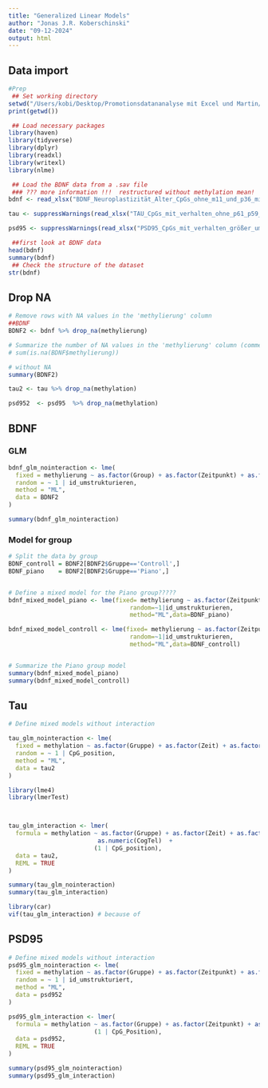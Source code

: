 ```yaml
---
title: "Generalized Linear Models"
author: "Jonas J.R. Koberschinski"
date: "09-12-2024"
output: html
---
```


## Data import

```r
#Prep
 ## Set working directory
setwd("/Users/kobi/Desktop/Promotionsdatananalyse mit Excel und Martin/Rohdaten/")
print(getwd())

 ## Load necessary packages
library(haven)
library(tidyverse)
library(dplyr)
library(readxl)
library(writexl)
library(nlme)

 ## Load the BDNF data from a .sav file
 ### ??? more information !!!  restructured without methylation mean!
bdnf <- read_xlsx("BDNF_Neuroplastizität_Alter_CpGs_ohne_m11_und_p36_mit_verhalten_vollständig_umstrukturiert.xlsx")

tau <- suppressWarnings(read_xlsx("TAU_CpGs_mit_verhalten_ohne_p61_p59_p34_p29_umstruk.xlsx"))

psd95 <- suppressWarnings(read_xlsx("PSD95_CpGs_mit_verhalten_größer_umstrukturiert.xlsx"))

 ##first look at BDNF data
head(bdnf)
summary(bdnf)
 ## Check the structure of the dataset
str(bdnf)

```


## Drop NA
```r
# Remove rows with NA values in the 'methylierung' column
##BDNF
BDNF2 <- bdnf %>% drop_na(methylierung)

# Summarize the number of NA values in the 'methylierung' column (commented out)
# sum(is.na(BDNF$methylierung))

# without NA
summary(BDNF2)

tau2 <- tau %>% drop_na(methylation)

psd952  <- psd95  %>% drop_na(methylation)
```


## BDNF
### GLM
```r
bdnf_glm_nointeraction <- lme(
  fixed = methylierung ~ as.factor(Group) + as.factor(Zeitpunkt) + as.factor(Standort) + as.factor(Geschlecht) + Age_start + CogTel,
  random = ~ 1 | id_umstrukturieren,
  method = "ML",
  data = BDNF2
)

summary(bdnf_glm_nointeraction)
```


### Model for group
```r
# Split the data by group
BDNF_controll = BDNF2[BDNF2$Gruppe=='Controll',]
BDNF_piano    = BDNF2[BDNF2$Gruppe=='Piano',]


# Define a mixed model for the Piano group?????
bdnf_mixed_model_piano <- lme(fixed= methylierung ~ as.factor(Zeitpunkt),
                                  random=~1|id_umstrukturieren,
                                  method="ML",data=BDNF_piano)

bdnf_mixed_model_controll <- lme(fixed= methylierung ~ as.factor(Zeitpunkt),
                                  random=~1|id_umstrukturieren,
                                  method="ML",data=BDNF_controll)


# Summarize the Piano group model
summary(bdnf_mixed_model_piano)
summary(bdnf_mixed_model_controll)

```


## Tau

```r
# Define mixed models without interaction

tau_glm_nointeraction <- lme(
  fixed = methylation ~ as.factor(Gruppe) + as.factor(Zeit) + as.factor(standort_aus_andere_quelle) + as.factor(Sex) + Age_start +  as.factor(Sex) * Age_start + as.numeric(CogTel),
  random = ~ 1 | CpG_position,
  method = "ML",
  data = tau2
)

library(lme4)
library(lmerTest)



tau_glm_interaction <- lmer(
  formula = methylation ~ as.factor(Gruppe) + as.factor(Zeit) + as.factor(standort_aus_andere_quelle) + as.factor(Sex) + Age_start +
                         as.numeric(CogTel)  +
                        (1 | CpG_position),
  data = tau2,
  REML = TRUE
)

summary(tau_glm_nointeraction)
summary(tau_glm_interaction)

library(car)
vif(tau_glm_interaction) # because of 

```


## PSD95 

```r
# Define mixed models without interaction
psd95_glm_nointeraction <- lme(
  fixed = methylation ~ as.factor(Gruppe) + as.factor(Zeitpunkt) + as.factor(standort_aus_andere_quelle) + as.factor(Sex) + Age_start + as.numeric(CogTel),
  random = ~ 1 | id_umstrukturiert,
  method = "ML",
  data = psd952
)

psd95_glm_interaction <- lmer(
  formula = methylation ~ as.factor(Gruppe) + as.factor(Zeitpunkt) + as.factor(standort_aus_andere_quelle) + as.factor(Sex) + Age_start + as.numeric(CogTel) + Age_start * as.factor(Sex) +
                        (1 | CpG_Position),
  data = psd952,
  REML = TRUE
)

summary(psd95_glm_nointeraction)
summary(psd95_glm_interaction)
```


